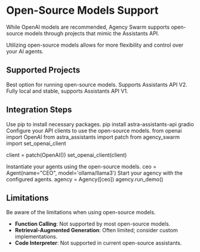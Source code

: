 # Open-Source Models Support

While OpenAI models are recommended, Agency Swarm supports open-source models through projects that mimic the Assistants API.

<Info>
Utilizing open-source models allows for more flexibility and control over your AI agents.
</Info>

## Supported Projects

<CardGroup>

<Card title="Astra Assistants API" icon="rocket" iconType="solid" href="https://github.com/datastax/astra-assistants-api">
Best option for running open-source models. Supports Assistants API V2.
</Card>

<Card title="Open Assistant API" icon="users" iconType="solid" href="https://github.com/MLT-OSS/open-assistant-api">
Fully local and stable, supports Assistants API V1.
</Card>

</CardGroup>

## Integration Steps

<Steps>

<Step title="Install Required Packages" icon="download" iconType="solid">
Use pip to install necessary packages.

<CodeBlock language="bash">
pip install astra-assistants-api gradio
</CodeBlock>
</Step>

<Step title="Set Up API Clients" icon="cogs" iconType="solid">
Configure your API clients to use the open-source models.

<CodeBlock language="python">
from openai import OpenAI
from astra_assistants import patch
from agency_swarm import set_openai_client

client = patch(OpenAI())
set_openai_client(client)
</CodeBlock>
</Step>

<Step title="Create Agents with Open-Source Models" icon="user-plus" iconType="solid">
Instantiate your agents using the open-source models.

<CodeBlock language="python">
ceo = Agent(name="CEO", model='ollama/llama3')
</CodeBlock>
</Step>

<Step title="Run the Agency" icon="play" iconType="solid">
Start your agency with the configured agents.

<CodeBlock language="python">
agency = Agency([ceo])
agency.run_demo()
</CodeBlock>
</Step>

</Steps>

## Limitations

<Warning>
Be aware of the limitations when using open-source models.
</Warning>

- **Function Calling**: Not supported by most open-source models.
- **Retrieval-Augmented Generation**: Often limited; consider custom implementations.
- **Code Interpreter**: Not supported in current open-source assistants.